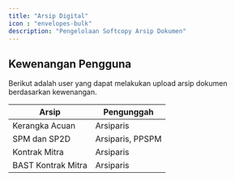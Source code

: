 ```yaml
---
title: "Arsip Digital"
icon : "envelopes-bulk"
description: "Pengelolaan Softcopy Arsip Dokumen"
---
```


## Kewenangan Pengguna

Berikut adalah user yang dapat melakukan upload arsip dokumen berdasarkan kewenangan.

| Arsip              | Pengunggah                            |
| --------           | ------------------------------------- |
| Kerangka Acuan     | Arsiparis                             |
| SPM dan SP2D       | Arsiparis, PPSPM                      |
| Kontrak Mitra      | Arsiparis                             |
| BAST Kontrak Mitra | Arsiparis                             |


